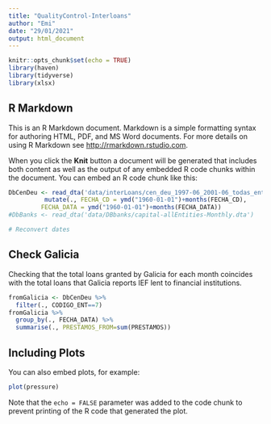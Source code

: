 ```yaml
---
title: "QualityControl-Interloans"
author: "Emi"
date: "29/01/2021"
output: html_document
---
```


```r
knitr::opts_chunk$set(echo = TRUE)
library(haven)
library(tidyverse)
library(xlsx)
```

## R Markdown

This is an R Markdown document. Markdown is a simple formatting syntax for authoring HTML, PDF, and MS Word documents. For more details on using R Markdown see <http://rmarkdown.rstudio.com>.

When you click the **Knit** button a document will be generated that includes both content as well as the output of any embedded R code chunks within the document. You can embed an R code chunk like this:

```r
DbCenDeu <- read_dta('data/interLoans/cen_deu_1997-06_2001-06_todas_ent_fcieras.dta') %>%
          mutate(., FECHA_CD = ymd("1960-01-01")+months(FECHA_CD),
         FECHA_DATA = ymd("1960-01-01")+months(FECHA_DATA))
#DbBanks <- read_dta('data/DBbanks/capital-allEntities-Monthly.dta')

# Reconvert dates

```

## Check Galicia
Checking that the total loans granted by Galicia for each month coincides with the total loans that Galicia reports IEF lent to financial institutions.
```r
fromGalicia <- DbCenDeu %>%
  filter(., CODIGO_ENT==7)
fromGalicia %>%
  group_by(., FECHA_DATA) %>%
  summarise(., PRESTAMOS_FROM=sum(PRESTAMOS))
```
## Including Plots

You can also embed plots, for example:

```r
plot(pressure)
```

Note that the `echo = FALSE` parameter was added to the code chunk to prevent printing of the R code that generated the plot.
